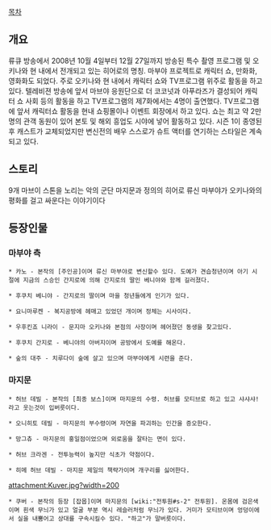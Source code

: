 [[목차]]
== 개요 ==
류큐 방송에서 2008년 10월 4일부터 12월 27일까지 방송된 특수 촬영 프로그램 및 오키나와 현 내에서 전개되고 있는 히어로의 명칭. 마부야 프로젝트로 캐릭터 쇼, 만화화, 영화화도 되었다. 주로 오키나와 현 내에서 캐릭터 쇼와 TV프로그램 위주로 활동을 하고 있다. 텔레비젼 방송에 앞서 마브야 응원단으로 더 코코넛과 아푸라즈가 결성되어 캐릭터 쇼 사회 등의 활동을 하고 TV프로그램의 제7화에서는 4명이 출연했다. TV프로그램에 앞서 캐릭터쇼 활동을 현내 쇼핑몰이나 이벤트 회장에서 하고 있다. 쇼는 최고 약 2만명의 관객 동원이 있어 본토 및 해외 흥업도 시야에 넣어 활동하고 있다. 시즌 1이 종영된후 캐스트가 교체되었지만 변신전의 배우 스스로가 슈트 액터를 연기하는 스타일은 계속되고 있다.

== 스토리 ==
9개 마브이 스톤을 노리는 악의 군단 마지문과 정의의 히어로 류신 마부야가 오키나와의 평화를 걸고 싸운다는 이야기이다

== 등장인물 ==
=== 마부야 측 ===
 * 카노 - 본작의 [주인공]이며 류신 마부야로 변신할수 있다. 도예가 견습청년이며 아기 시절에 지금의 스승인 간지로에 의해 간지로의 딸인 베니야와 함께 길러졌다.  

 * 후쿠치 베니야 - 간지로의 딸이며 마을 청년들에게 인기가 있다.

 * 요니마루켄 - 복지공방에 헤매고 있었던 개이며 정체는 시사이다.

 * 우후킨죠 니라이 - 문지마 오키나와 본점의 사장이며 헤어졌던 동생을 찾고있다. 

 * 후쿠치 간지로 - 베니야의 아버지이며 공방에서 도예를 해온다.

 * 숲의 대주 - 치루다이 숲에 살고 있으며 마부야에게 시련을 준다.

=== 마지문 ===
 * 허브 데빌 - 본작의 [최종 보스]이며 마지문의 수령. 허브를 모티브로 하고 있고 샤샤샤!라고 웃는것이 입버릇이다. 

 * 오니히토 데빌 - 마지문의 부수령이며 자연을 파괴하는 인간을 증오한다.

 * 망그츄 - 마지문의 홍일점이었으며 외로움을 잘타는 면이 있다.

 * 허브 크라겐 - 전투능력이 높지만 식초가 약점이다.

 * 히메 허브 데빌 - 마지문 제일의 책략가이며 개구리를 싫어한다.

attachment:Kuver.jpg?width=200
 * 쿠버 - 본작의 등장 [잡몹]이며 마지문의 [wiki:"전투원#s-2" 전투원]. 온몸에 검은색이며 흰색 무늬가 있고 얼굴 부분 역시 레슬러처럼 무늬가 있다. 거미가 모티브이며 엉덩이에서 실을 내뿜어고 상대를 구속시킬수 있다. "하고"가 말버릇이다.

